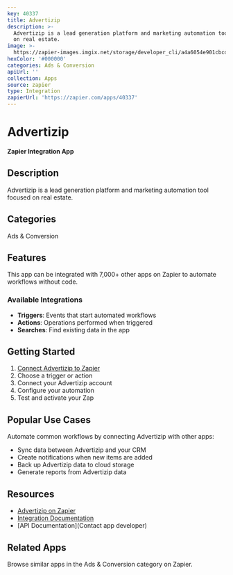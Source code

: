 ```yaml
---
key: 40337
title: Advertizip
description: >-
  Advertizip is a lead generation platform and marketing automation tool focused
  on real estate.
image: >-
  https://zapier-images.imgix.net/storage/developer_cli/a4a6054e901cbcd4851aca5868bab407.png?auto=format%2Ccompress&ixlib=python-3.0.0&q=50
hexColor: '#000000'
categories: Ads & Conversion
apiUrl: ''
collection: Apps
source: zapier
type: Integration
zapierUrl: 'https://zapier.com/apps/40337'
---
```

# Advertizip

**Zapier Integration App**

## Description

Advertizip is a lead generation platform and marketing automation tool focused on real estate.

## Categories

Ads & Conversion

## Features

This app can be integrated with 7,000+ other apps on Zapier to automate workflows without code.

### Available Integrations

- **Triggers**: Events that start automated workflows
- **Actions**: Operations performed when triggered
- **Searches**: Find existing data in the app

## Getting Started

1. [Connect Advertizip to Zapier](https://zapier.com/apps/40337)
2. Choose a trigger or action
3. Connect your Advertizip account
4. Configure your automation
5. Test and activate your Zap

## Popular Use Cases

Automate common workflows by connecting Advertizip with other apps:

- Sync data between Advertizip and your CRM
- Create notifications when new items are added
- Back up Advertizip data to cloud storage
- Generate reports from Advertizip data

## Resources

- [Advertizip on Zapier](https://zapier.com/apps/40337)
- [Integration Documentation](https://zapier.com/apps/40337/integrations)
- [API Documentation](Contact app developer)

## Related Apps

Browse similar apps in the Ads & Conversion category on Zapier.
